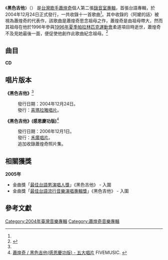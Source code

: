 {{Infobox Album
| Name  = 黑色吉他
| Type  = 專輯
| Cover  = 
| Artist  = [[蕭煌奇|蕭煌奇]]
| Released   = 2004年12月24日<ref name="fiveMusic">[http://www.5music.com.tw/CDList-C.asp?cdno=425495679792 蕭煌奇 / 黑色吉他 - 五大唱片] FIVEMUSIC. {{zh-tw}}</ref>
| Recorded  = 2004年<ref name="isrc">[http://isrc.ncl.edu.tw/music_view.aspx?item=6549 蕭煌奇 / 黑色吉他 - 國際標準錄音錄影資料代碼查詢系統] ISRC. {{zh-tw}}</ref>
| Genre = [[台語流行音樂|台語流行音樂]]
| Length = 53分27秒<ref name="isrc" />
| Label = [[軸心音樂|軸心音樂]]<ref name="isrc" />
| Producer =
| Last album = [[你是我的眼_(專輯)|你是我的眼]]<br /><small>2002年</small>
| This album = '''黑色吉他'''<br /><small>2004年</small>
| Next album = [[我們的故事_(專輯)|我們的故事]]<br /><small>2006年</small>
}}
《'''黑色吉他'''》（{{lang-en|Black Guitar}}） 是[[台灣|台灣]][[歌手|歌手]][[蕭煌奇|蕭煌奇]]個人第二張[[錄音室專輯|錄音室專輯]]，首張台語專輯，於2004年12月24日正式發行，一共收錄十一首歌曲<ref name="fiveMusic" />。其中收錄的〈阿嬤的話〉被視為蕭煌奇的代表作，該歌曲是蕭煌奇思念祖母之作，蕭煌奇是由祖母帶大，然而其祖母在他於1996年參與[[1996年夏季帕拉林匹克運動會|1996年夏季帕拉林匹克運動會]]柔道項目時逝世，蕭煌奇不及見她最後一面，便促使他創作此歌曲紀念祖母。<ref>{{cite news|title=獨／唱膩了？蕭煌奇是忠實觀眾　自薦想在《一家人》尬一角 |url=https://star.setn.com/news/320862 |language=zh-tw |author=李嘉翎 |publisher=三立新聞網 |date=2017-11-30 |accessdate=2022-03-11 }}</ref>

==曲目==
'''CD'''
{{Tracklist

| longnote_column = yes
| all_writing = [[蕭煌奇|蕭煌奇]]
| arranger_credits = yes
| all_note = yes


| title1 = 天若光
| music1 = 蕭煌奇
| lyrics1 = 蕭煌奇
| arranger1 = [[胡官宏|胡官宏]]
| producer1 = 
| longnote1 = 
| length1 = 4:30

| title2 = 黑色吉他
| music2 = 蕭煌奇
| lyrics2 = 蕭煌奇
| arranger2 = [[露西戴蒙音樂製作|露西戴蒙音樂製作]]
| producer2 = 
| longnote2 = 
| length2 = 4:27

| title3 = 心情像風箏
| music3 = 蕭煌奇
| lyrics3 = 蕭煌奇
| arranger3 = 胡官宏
| producer3 = 
| longnote3 = 
| length3 = 5:03

| title4 = 夢中的白雪公主
| music4 = 蕭煌奇
| lyrics4 = 蕭煌奇
| arranger4 = 露西戴蒙音樂製作
| producer4 = 
| longnote4 = 
| length4 = 4:46

| title5 = 一定要成功
| music5 = 蕭煌奇
| lyrics5 = 蕭煌奇
| arranger5 = 露西戴蒙音樂製作
| producer5 = 
| longnote5 = 
| length5 = 4:37

| title6 = 情亂舞
| music6 = 蕭煌奇
| lyrics6 = 蕭煌奇<br />陳莉莉
| arranger6 = 胡官宏
| producer6 = 
| longnote6 = 作詞：蕭煌奇、[[陳莉莉|陳莉莉]]
| length6 = 3:42

| title7 = 愛情雨
| music7 = 蕭煌奇
| lyrics7 = 蕭煌奇<br />陳莉莉
| arranger7 = 胡官宏
| producer7 = 
| longnote7 = 作詞：蕭煌奇、陳莉莉
| length7 = 4:25

| title8 = 阿嬤的話
| music8 = 蕭煌奇
| lyrics8 = 蕭煌奇
| arranger8 = 胡官宏
| producer8 = 
| longnote8 = 
| length8 = 4:44

| title9 = 阮家那兩個囝仔
| music9 = 蕭煌奇
| lyrics9 = 蕭煌奇
| arranger9 = 露西戴蒙音樂製作
| producer9 = 
| longnote9 = 
| length9 = 5:29

| title10 = 阿美仔
| music10 = 蕭煌奇
| lyrics10 = 蕭煌奇
| arranger10 = 露西戴蒙音樂製作
| producer10 = 
| longnote10 = 
| length10 = 6:03

| title11 = 走自己的路
| music11 = 蕭煌奇
| lyrics11 = 蕭煌奇
| arranger11 = 露西戴蒙音樂製作
| producer11 = 
| longnote11 = 
| length11 = 5:41

| total_length = 53:27
}}

==唱片版本==
{{col-begin}}
{{col-2}}
'''《黑色吉他》'''<ref name="fiveMusic" />
:發行日期：2004年12月24日。
:發行：[[喜瑪拉雅唱片|喜瑪拉雅唱片]]。
{{col-2}}
'''《黑色吉他》(感恩慶功版)'''<ref>[http://www.5music.com.tw/CDList-C.asp?cdno=427495678546 蕭煌奇 / 黑色吉他(感恩慶功版) - 五大唱片] {{Wayback|url=http://www.5music.com.tw/CDList-C.asp?cdno=427495678546 |date=20141210082557 }} FIVEMUSIC. {{zh-tw}}</ref>
:發行日期：2006年12月1日。
:發行：[[禾廣唱片|禾廣唱片]]。
:追加收錄蕭煌奇照片集。
{{col-end}}

==相關獲獎==
'''2005年'''
*金曲獎「[[最佳台語男歌手獎_(金曲獎)|最佳台語男演唱人獎]]」《黑色吉他》 - 入圍
*金曲獎「[[最佳台語專輯獎_(金曲獎)|最佳台語流行音樂演唱專輯獎]]」《黑色吉他》 - 入圍

==參考文獻==
<references/>
{{蕭煌奇}}
[[Category:2004年臺灣音樂專輯|Category:2004年臺灣音樂專輯]]
[[Category:蕭煌奇音樂專輯|Category:蕭煌奇音樂專輯]]